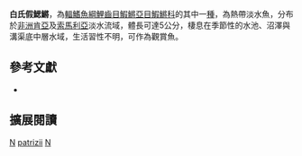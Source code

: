{{Speciesbox 
| taxon = Nothobranchius patrizii
| status = LC
| status_system = IUCN3.1
| authority =  [[Vinciguerra|Vinciguerra]], 1927
| synonyms = *''Fundulus patrizii, Vinciguerra, 1927''
*''Notobranchius patrizii, Vinciguerra, 1927''
}}
'''白氏假鰓鱂'''，為[[輻鰭魚綱|輻鰭魚綱]][[鯉齒目|鯉齒目]][[鰕鱂亞目|鰕鱂亞目]][[鰕鱂科|鰕鱂科]]的其中一[[種|種]]，為熱帶淡水魚，分布於[[非洲|非洲]][[肯亞|肯亞]]及[[索馬利亞|索馬利亞]]淡水流域，體長可達5公分，棲息在季節性的水池、沼澤與溝渠底中層水域，生活習性不明，可作為觀賞魚。
== 參考文獻 ==
*{{FishBase_species|genus=Nothobranchius|species=patrizii|year=2014|month=8}}

== 擴展閱讀 ==
{{refbegin}}
{{wikispecies-inline|Nothobranchius patrizii|白氏假鰓鱂}}
{{refend}}
{{Taxonbar|from=Q2208502}}

[[Category:觀賞魚|N]]
[[Category:假鰓鱂屬|patrizii]]
[[Category:1927年描述的魚類|N]]
